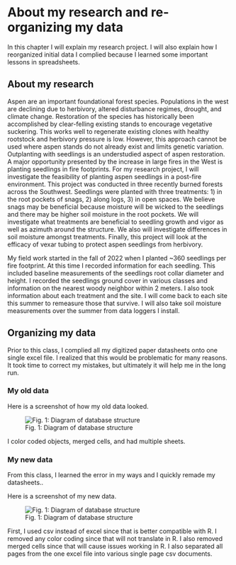 # About my research and re-organizing my data

In this chapter I will explain my research project. I will also explain how I 
reorganized initial data I complied because I learned some important lessons in
spreadsheets. 

## About my research

Aspen are an important foundational forest species. Populations in the west are 
declining due to herbivory, altered disturbance regimes, drought, and climate 
change. Restoration of the species has historically been accomplished by 
clear-felling existing stands to encourage vegetative suckering. This works well 
to regenerate existing clones with healthy rootstock and herbivory pressure is 
low. However, this approach cannot be used where aspen stands do not already 
exist and limits genetic variation. Outplanting with seedlings is an 
understudied aspect of aspen restoration. A major opportunity presented by the 
increase in large fires in the West is planting seedlings in fire footprints. 
For my research project, I will investigate the feasibility of planting aspen 
seedlings in a post-fire environment. This project was conducted in three 
recently burned forests across the Southwest. Seedlings were planted with 
three treatments: 1) in the root pockets of snags, 2) along logs, 3) in open 
spaces. We believe snags may be beneficial because moisture will be wicked to 
the seedlings and there may be higher soil moisture in the root pockets. We will 
investigate what treatments are beneficial to seedling growth and vigor as well 
as azimuth around the structure. We also will investigate differences in soil 
moisture amongst treatments. Finally, this project will look at the efficacy of 
vexar tubing to protect aspen seedlings from herbivory. 

My field work started in the fall of 2022 when I planted ~360 seedlings per 
fire footprint. At this time I recorded information for each 
seedling. This included baseline measurements of the seedlings root collar
diameter and height. I recorded the seedlings ground cover in various classes 
and information on the nearest woody neighbor within 2 meters. I also took 
information about each treatment and the site. I will come back to each site 
this summer to remeasure those that survive. I will also take soil moisture 
measurements over the summer from data loggers I install. 

## Organizing my data 

Prior to this class, I complied all my digitized paper datasheets onto one 
single excel file. I realized that this would be problematic for many reasons.
It took time to correct my mistakes, but ultimately it will help me in the long 
run. 

### My old data 

Here is a screenshot of how my old data looked. 

![Fig. 1: Diagram of database structure](old_data.png)

I color coded objects, merged cells, and had multiple sheets. 

### My new data 

From this class, I learned the error in my ways and I quickly remade my 
datasheets.. 

Here is a screenshot of my new data. 

![Fig. 1: Diagram of database structure](new_data.png)


First, I used csv instead of excel since that is better compatible with R. 
I removed any color coding since that will not translate in R. I also removed
merged cells since that will cause issues working in R. I also separated all 
pages from the one excel file into various single page csv documents. 
